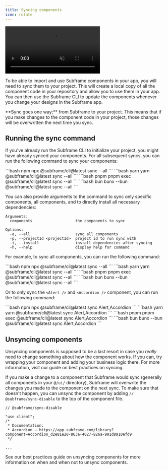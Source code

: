 ```yaml
---
title: Syncing components
icon: rotate
---
```



<video
    autoPlay
    muted
    loop
    playsInline
    controls
    className="w-full"
    src="/images/developing-with-subframe/basics/syncing-components/sync-components.webm"
/>

To be able to import and use Subframe components in your app, you will need to sync them to your project. This will create a local copy of all the component code in your repository and allow you to use them in your app. You can then use the Subframe CLI to update the components whenever you change your designs in the Subframe app.

<Note>
    **Sync goes one way;** from Subframe to your project. This means that if you make changes to the component code in your project, those changes will be overwritten the next time you sync.
</Note>


## Running the sync command

If you've already run the Subframe CLI to initialize your project, you might have already synced your components.
For all subsequent syncs, you can run the following command to sync your components:

<CodeGroup>
    ```bash npm
    npx @subframe/cli@latest sync --all
    ```
    ```bash yarn
    yarn @subframe/cli@latest sync --all
    ```
    ```bash pnpm
    pnpm exec @subframe/cli@latest sync --all
    ```
    ```bash bun
    bunx --bun @subframe/cli@latest sync --all
    ```
</CodeGroup>

You can also provide arguments to the command to sync only specific components, all components, and to directly install all necessary dependencies:

```
Arguments:
  components                   the components to sync

Options:
  -a, --all                    sync all components
  -p, --projectId <projectId>  project id to run sync with
  -i, --install                install dependencies after syncing
  -h, --help                   display help for command
```

For example, to sync all components, you can run the following command:

<CodeGroup>
    ```bash npm
    npx @subframe/cli@latest sync --all
    ```
    ```bash yarn
    yarn @subframe/cli@latest sync --all
    ```
    ```bash pnpm
    pnpm exec @subframe/cli@latest sync --all
    ```
    ```bash bun
    bunx --bun @subframe/cli@latest sync --all
    ```
</CodeGroup>



Or to only sync the `<Alert />` and `<Accordion />` component, you can run the following command:

<CodeGroup>
    ```bash npm
    npx @subframe/cli@latest sync Alert,Accordion
    ```
    ```bash yarn
    yarn @subframe/cli@latest sync Alert,Accordion
    ```
    ```bash pnpm
    pnpm exec @subframe/cli@latest sync Alert,Accordion
    ```
    ```bash bun
    bunx --bun @subframe/cli@latest sync Alert,Accordion
    ```
</CodeGroup>

## Unsyncing components
<Warning>Unsyncing components is supposed to be a last resort in case you *really* need to change something about how the component works. If you can, try wrapping your component and adding your business logic there. For more information, visit our guide on best practices on syncing.</Warning>

If you make a change to a component that Subframe would sync (generally all components in your `@/ui/` directory), Subframe will overwrite the changes you made to the component on the next sync. To make sure that doesn't happen, you can unsync the component by adding `// @subframe/sync-disable` to the top of the component file.


```tsx src/ui/Accordion.tsx {1}
// @subframe/sync-disable

"use client";
/*
 * Documentation:
 * Accordion — https://app.subframe.com/library?component=Accordion_d2e81e20-863a-4027-826a-991d8910efd9
 */

...
```

See our best practices guide on unsyncing components for more information on when and when not to unsync components.